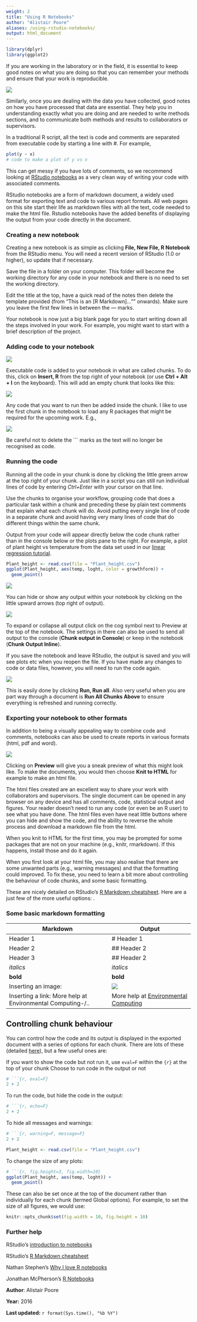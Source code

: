 ```yaml
---
weight: 2
title: "Using R Notebooks"
author: "Alistair Poore"
aliases: /using-rstudio-notebooks/
output: html_document
---
```


```r
library(dplyr)
library(ggplot2)
```

If you are working in the laboratory or in the field, it is essential to keep good notes on what you are doing so that you can remember your methods and ensure that your work is reproducible.

![](Notebooks_image.jpg)

Similarly, once you are dealing with the data you have collected, good notes on how you have processed that data are essential. They help you in understanding exactly what you are doing and are needed to write methods sections, and to communicate both methods and results to collaborators or supervisors.

In a traditional R script, all the text is code and comments are separated from executable code by starting a line with #. For example,

```r
plot(y ~ x)
# code to make a plot of y vs x
```

This can get messy if you have lots of comments, so we recommend looking at [RStudio notebooks](http://rmarkdown.rstudio.com/r_notebooks.html) as a very clean way of writing your code with associated comments.

RStudio notebooks are a form of markdown document, a widely used format for exporting text and code to various report formats. All web pages on this site start their life as markdown files with all the text, code needed to make the html file. Rstudio notebooks have the added benefits of displaying the output from your code directly in the document.
  

### Creating a new notebook
 
Creating a new notebook is as simple as clicking **File, New File, R Notebook** from the RStudio menu. You will need a recent version of RStudio (1.0 or higher), so update that if necessary.

Save the file in a folder on your computer. This folder will become the working directory for any code in your notebook and there is no need to set the working directory.

Edit the title at the top, have a quick read of the notes then delete the template provided (from "This is an [R Markdown]..."" onwards). Make sure you leave the first few lines in between the --- marks.

Your notebook is now just a big blank page for you to start writing down all the steps involved in your work. For example, you might want to start with a brief description of the project.
  

### Adding code to your notebook

![](Menu1.png)

Executable code is added to your notebook in what are called chunks. To do this, click on **Insert, R** from the top right of your notebook (or use **Ctrl + Alt + I** on the keyboard). This will add an empty chunk that looks like this:

![](Chunk1.png)

Any code that you want to run then be added inside the chunk. I like to use the first chunk in the notebook to load any R packages that might be required for the upcoming work. E.g.,

![](Chunk2.png)

Be careful not to delete the ``` marks as the text will no longer be recognised as code.
  

### Running the code
 
Running all the code in your chunk is done by clicking the little green arrow at the top right of your chunk. Just like in a script you can still run individual lines of code by entering *Ctrl+Enter* with your cursor on that line.

Use the chunks to organise your workflow, grouping code that does a particular task within a chunk and preceding these by plain text comments that explain what each chunk will do. Avoid putting every single line of code in a separate chunk and avoid having very many lines of code that do different things within the same chunk.

Output from your code will appear directly below the code chunk rather than in the console below or the plots pane to the right. For example, a plot of plant height vs temperature from the data set used in our [linear regression tutorial](/statistics/linear-models/linear-regression).


```r
Plant_height <- read.csv(file = "Plant_height.csv")
ggplot(Plant_height, aes(temp, loght, color = growthform)) +
  geom_point()
```

![](Chunk3.png)

You can hide or show any output within your notebook by clicking on the little upward arrows (top right of output).


![](Menu2.png)

To expand or collapse all output click on the cog symbol next to Preview at the top of the notebook. The settings in there can also be used to send all output to the console (**Chunk output in Console**) or keep in the notebook (**Chunk Output Inline**).

If you save the notebook and leave RStudio, the output is saved and you will see plots etc when you reopen the file. If you have made any changes to code or data files, however, you will need to run the code again. 

![](Menu3.png)

This is easily done by clicking **Run, Run all**. Also very useful when you are part way through a document is **Run All Chunks Above** to ensure everything is refreshed and running correctly.
  

### Exporting your notebook to other formats
 
In addition to being a visually appealing way to combine code and comments, notebooks can also be used to create reports in various formats (html, pdf and word).

![](Menu4.png)

Clicking on **Preview** will give you a sneak preview of what this might look like. To make the documents, you would then choose **Knit to HTML** for example to make an html file.

The html files created are an excellent way to share your work with collaborators and supervisors. The single document can be opened in any browser on any device and has all comments, code, statistical output and figures. Your reader doesn't need to run any code (or even be an R user) to see what you have done. The html files even have neat little buttons where you can hide and show the code, and the ability to reverse the whole process and download a markdown file from the html.

When you knit to HTML for the first time, you may be prompted for some packages that are not on your machine (e.g., knitr, rmarkdown). If this happens, install those and do it again.

When you first look at your html file, you may also realise that there are some unwanted parts (e.g., warning messages) and that the formatting could improved. To fix these, you need to learn a bit more about controlling the behaviour of code chunks, and some basic formatting.

These are nicely detailed on RStudio's [R Markdown cheatsheet](https://www.rstudio.com/wp-content/uploads/2015/02/rmarkdown-cheatsheet.pdf). Here are a just few of the more useful options:
  . 

### Some basic markdown formatting
 

| Markdown  | Output  |
|-----|----|
| Header 1 |  # Header 1 |
| Header 2 |  ## Header 2 |
| Header 3 |  ## Header 2 |
| *italics*  | *italics* |
| **bold** |  **bold** |
|Inserting an image:  | ![](E_C_logo_black_square.png)  |
| Inserting a link: More help at Environmental Computing-/.. | More help at [Environmental Computing](/..)  |


## Controlling chunk behaviour
 
You can control how the code and its output is displayed in the exported document with a series of options for each chunk. There are lots of these (detailed [here](https://yihui.name/knitr/options/)), but a few useful ones are:

If you want to show the code but not run it, use `eval=F` within the `{r}` at the top of your chunk
Choose to run code in the output or not

```r
# ```{r, eval=F}
2 + 2
```

To run the code, but hide the code in the output:

```r
# ```{r, echo=F}
2 + 2
```

To hide all messages and warnings:

```r
# ```{r, warning=F, message=F}
2 + 2
```


```r
Plant_height <- read.csv(file = "Plant_height.csv")
```

To change the size of any plots:

```r
# ```{r, fig.height=3, fig.width=10}
ggplot(Plant_height, aes(temp, loght)) +
  geom_point()
```

These can also be set once at the top of the document rather than individually for each chunk (termed Global options). For example, to set the size of all figures, we would use:

```r
knitr::opts_chunk$set(fig.width = 10, fig.height = 10)
```
  

### Further help
 
RStudio's [introduction to notebooks](http://rmarkdown.rstudio.com/r_notebooks.html)

RStudio's [R Markdown cheatsheet](https://www.rstudio.com/wp-content/uploads/2015/02/rmarkdown-cheatsheet.pdf)

Nathan Stephen's [Why I love R notebooks](https://rviews.rstudio.com/2017/03/15/why-i-love-r-notebooks/)

Jonathan McPherson's [R Notebooks](https://www.rstudio.com/resources/webinars/introducing-notebooks/)
  

**Author**: Alistair Poore
 
**Year:** 2016

**Last updated:** `r format(Sys.time(), "%b %Y")`
